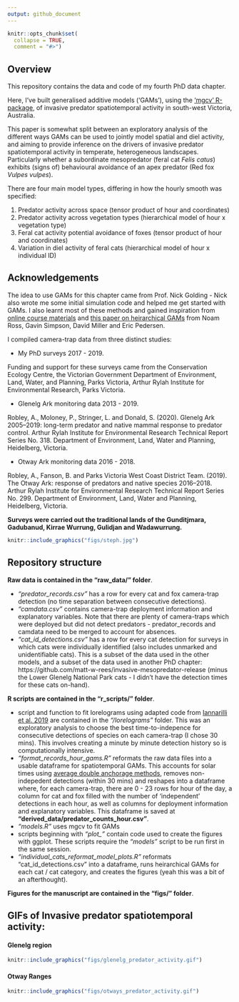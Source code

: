 ```yaml
---
output: github_document
---
```


<!-- README.md is generated from README.Rmd. Please edit that file -->

```r
knitr::opts_chunk$set(
  collapse = TRUE,
  comment = "#>")
```

## Overview

This repository contains the data and code of my fourth PhD data chapter. 

Here, I've built generalised additive models ('GAMs'), using the ['mgcv' R-package](https://cran.r-project.org/web/packages/mgcv/mgcv.pdf), of invasive predator spatiotemporal activity in south-west Victoria, Australia. 

This paper is somewhat split between an exploratory analysis of the different ways GAMs can be used to jointly model spatial and diel activity, and aiming to provide inference on the drivers of invasive predator spatiotemporal activity in temperate, heterogeneous landscapes. Particularly whether a subordinate mesopredator (feral cat *Felis catus*) exhibits (signs of) behavioural avoidance of an apex predator (Red fox *Vulpes vulpes*). 

There are four main model types, differing in how the hourly smooth was specified:

1. Predator activity across space (tensor product of hour and coordinates)
2. Predator activity across vegetation types (hierarchical model of hour x vegetation type)
3. Feral cat activity potential avoidance of foxes (tensor product of hour and coordinates)
4. Variation in diel activity of feral cats (hierarchical model of hour x individual ID)


## Acknowledgements

The idea to use GAMs for this chapter came from Prof. Nick Golding - Nick also wrote me some initial simulation code and helped me get started with GAMs. I also learnt most of these methods and gained inspiration from [online course materials](https://noamross.github.io/mgcv-esa-2018/) and [this paper on heirarchical GAMs](https://peerj.com/articles/6876/) from Noam Ross, Gavin Simpson, David Miller and Eric Pedersen.

I compiled camera-trap data from three distinct studies:

- My PhD surveys 2017 - 2019. 

Funding and support for these surveys came from the Conservation Ecology Centre, the Victorian  Government Department of Environment, Land, Water, and Planning, Parks Victoria, Arthur Rylah  Institute for Environmental Research, Parks Victoria. 

- Glenelg Ark monitoring data 2013 - 2019. 

Robley, A., Moloney, P., Stringer, L. and Donald, S. (2020). Glenelg Ark 2005–2019: long-term predator and native mammal response to predator control. Arthur Rylah Institute for Environmental Research Technical Report Series No. 318. Department of Environment, Land, Water and Planning, Heidelberg, Victoria.

- Otway Ark monitoring data 2016 - 2018. 

Robley, A., Fanson, B. and Parks Victoria West Coast District Team. (2019). The Otway Ark: response of predators and native species 2016–2018. Arthur Rylah Institute for Environmental Research Technical Report Series No. 299. Department of Environment, Land, Water and Planning, Heidelberg, Victoria.

**Surveys were carried out the traditional lands of the Gunditjmara, Gadubanud, Kirrae Wurrung,  Gulidjan and Wadawurrung.**


```r
knitr::include_graphics("figs/steph.jpg")
```

## Repository structure

**Raw data is contained in the "raw_data/" folder**.

- *"predator_records.csv"* has a row for every cat and fox camera-trap detection (no time separation between consecutive detections). 
- *"camdata.csv"* contains camera-trap deployment information and explanatory variables. Note that there are plenty of camera-traps which were deployed but did not detect predators - predator_records and camdata need to be merged to account for absences. 
- *"cat_id_detections.csv"* has a row for every cat detection for surveys in which cats were individually identified (also includes unmarked and unidentifiable cats). This is a subset of the data used in the other models, and a subset of the data used in another PhD chapter:  https://github.com/matt-w-rees/invasive-mesopredator-release (minus the Lower Glenelg National Park cats - I didn't have the detection times for these cats on-hand). 

**R scripts are contained in the "r_scripts/" folder**.

- script and function to fit lorelograms using adapted code from [Iannarilli et al. 2019](https://doi.org/10.1111/2041-210X.13308) are contained in the *"/lorelograms"* folder. This was an exploratory analysis to choose the best time-to-indepence for consecutive detections of species on each camera-trap (I chose 30 mins). This involves creating a minute by minute detection history so is computationally intensive.
- *"format_records_hour_gams.R"* reformats the raw data files into a usable dataframe for spatiotemporal GAMs. This accounts for solar times using [average double anchorage methods](https://doi.org/10.1111/2041-210X.13290), removes non-indepedent detections (within 30 mins) and reshapes into a dataframe where, for each camera-trap, there are 0 - 23 rows for hour of the day, a column for cat and fox filled with the number of 'independent' detections in each hour, as well as columns for deployment information and explanatory variables. This dataframe is saved at **"derived_data/predator_counts_hour.csv"**. 
- *"models.R"* uses mgcv to fit GAMs
- scripts beginning with *"plot_"* contain code used to create the figures with ggplot. These scripts require the *"models"* script to be run first in the same session. 
- *"individual_cats_reformat_model_plots.R"* reformats "cat_id_detections.csv" into a dataframe, runs heirarchical GAMs for each cat / cat category, and creates the figures (yeah this was a bit of an afterthought). 

**Figures for the manuscript are contained in the "figs/" folder**.

## GIFs of Invasive predator spatiotemporal activity:

#### Glenelg region

```r
knitr::include_graphics("figs/glenelg_predator_activity.gif")
```

#### Otway Ranges

```r
knitr::include_graphics("figs/otways_predator_activity.gif")
```

